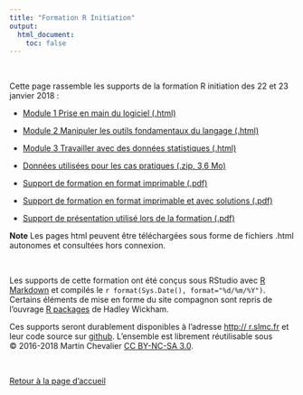 ```yaml
---
title: "Formation R Initiation"
output:
  html_document:
    toc: false
---
```


\ 

Cette page rassemble les supports de la formation R initiation des 22 et 23 janvier 2018 :

- [Module 1 Prise en main du logiciel (.html)](module1.html)

- [Module 2 Manipuler les outils fondamentaux du langage (.html)](module2.html)

- [Module 3 Travailler avec des données statistiques (.html)](module3.html)

- [Données utilisées pour les cas pratiques (.zip, 3,6 Mo)](donnees.zip)

- [Support de formation en format imprimable (.pdf)](livret.pdf)

- [Support de formation en format imprimable et avec solutions (.pdf)](livret_sol.pdf)

- [Support de présentation utilisé lors de la formation (.pdf)](presentation.pdf)


**Note** Les pages html peuvent être téléchargées sous forme de fichiers .html autonomes et consultées hors connexion.

\ 

Les supports de cette formation ont été conçus sous RStudio avec [R Markdown](http://rmarkdown.rstudio.com/) et compilés le `r format(Sys.Date(), format="%d/%m/%Y")`. Certains éléments de mise en forme du site compagnon sont repris de l'ouvrage [R packages](http://r-pkgs.had.co.nz/) de Hadley Wickham. 
  
Ces supports seront durablement disponibles à l'adresse [http://   r.slmc.fr](http://r.slmc.fr/) et leur code source sur [github](https://github.com/martinchevalier/r_insee). L'ensemble est librement réutilisable sous &copy;\ 2016-2018 Martin Chevalier [CC BY-NC-SA 3.0](https://creativecommons.org/licenses/by-nc-sa/3.0/fr).

\ 

[Retour à la page d'accueil](..)
